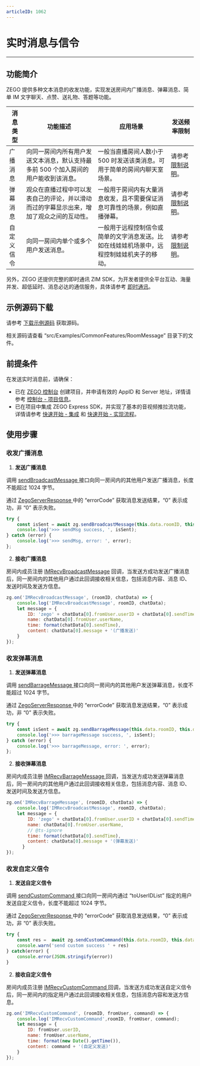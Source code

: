 ```yaml
---
articleID: 1062
---
```

# 实时消息与信令


- - -

## 功能简介


ZEGO 提供多种文本消息的收发功能，实现发送房间内广播消息、弹幕消息、简单 IM 文字聊天、点赞、送礼物、答题等功能。


| 消息类型 | 功能描述 | 应用场景 | 发送频率限制 |
|-------|--------|--------|--------|
| 广播消息 | 向同一房间内所有用户发送文本消息，默认支持最多前 500 个加入房间的用户能收到该消息。 | 一般当直播房间人数小于 500 时发送该类消息。可用于简单的房间内聊天室场景。 | 请参考 [限制说明](!ExpressVideoSDK-OverView/Restrictions)。 |
| 弹幕消息 | 观众在直播过程中可以发表自己的评论，并以滑动而过的字幕显示出来，增加了观众之间的互动性。 | 一般用于房间内有大量消息收发，且不需要保证消息可靠性的场景，例如直播弹幕。 | 请参考 [限制说明](!ExpressVideoSDK-OverView/Restrictions)。|
| 自定义信令 | 向同一房间内单个或多个用户发送消息。 | 一般用于远程控制信令或简单的文字消息发送。比如在线娃娃机场景中，远程控制娃娃机夹子的移动。 | 请参考 [限制说明](!ExpressVideoSDK-OverView/Restrictions)。 

另外，ZEGO 还提供完整的即时通讯 ZIM SDK，为开发者提供全平台互动、海量并发、超低延时、消息必达的通信服务，具体请参考 [即时通讯](!IM-Introduction/Overview)。

## 示例源码下载

请参考 [下载示例源码](!DownloadDemo/DownloadDemo) 获取源码。

相关源码请查看 “src/Examples/CommonFeatures/RoomMessage” 目录下的文件。

## 前提条件

在发送实时消息前，请确保：

- 已在 [ZEGO 控制台](https://console.zego.im) 创建项目，并申请有效的 AppID 和 Server 地址，详情请参考 [控制台 - 项目信息](/console/guide-doc2)。
- 已在项目中集成 ZEGO Express SDK，并实现了基本的音视频推拉流功能，详情请参考 [快速开始 - 集成](!ExpressVideoSDK-Integration/SDK_Integration) 和 [快速开始 - 实现流程](!ExpressVideoSDK-Integration/Solution_Implementation)。


## 使用步骤

### 收发广播消息

1. **发送广播消息**

  调用 [sendBroadcastMessage ](https://doc-zh.zego.im/article/api?doc=Express_Video_SDK_API~javascript_web~class~ZegoExpressEngine#send-broadcast-message) 接口向同一房间内的其他用户发送广播消息，长度不能超过 1024 字节。

  通过 [ZegoServerResponse ](https://doc-zh.zego.im/article/api?doc=Express_Video_SDK_API~javascript_web~interface~ZegoServerResponse) 中的 “errorCode” 获取消息发送结果，“0” 表示成功，非 “0” 表示失败。

  ```javascript
  try {
      const isSent = await zg.sendBroadcastMessage(this.data.roomID, this.data.inputMessage)
      console.log('>>> sendMsg success, ', isSent);
  } catch (error) {
      console.log('>>> sendMsg, error: ', error);
  };
  ```
2. **接收广播消息**

  房间内成员注册 [IMRecvBroadcastMessage](https://doc-zh.zego.im/article/api?doc=Express_Video_SDK_API~javascript_web~interface~ZegoRTMEvent#im-recv-broadcast-message) 回调，当发送方成功发送广播消息后，同一房间内的其他用户通过此回调接收相关信息，包括消息内容、消息 ID、发送时间及发送方信息。

  ```javascript
  zg.on('IMRecvBroadcastMessage', (roomID, chatData) => {
      console.log('IMRecvBroadcastMessage', roomID, chatData);
      let message = {
          ID: 'zego' + chatData[0].fromUser.userID + chatData[0].sendTime,
          name: chatData[0].fromUser.userName,
          time: format(chatData[0].sendTime),
          content: chatData[0].message + '(广播发送)'
      }
  });
  ```

### 收发弹幕消息

1. **发送弹幕消息**

  调用 [sendBarrageMessage ](https://doc-zh.zego.im/article/api?doc=Express_Video_SDK_API~javascript_web~class~ZegoExpressEngine#send-barrage-message) 接口向同一房间内的其他用户发送弹幕消息，长度不能超过 1024 字节。

  通过 [ZegoServerResponse ](https://doc-zh.zego.im/article/api?doc=Express_Video_SDK_API~javascript_web~interface~ZegoServerResponse) 中的 “errorCode” 获取消息发送结果，“0” 表示成功，非 “0” 表示失败。

  ```javascript
  try {
      const isSent = await zg.sendBarrageMessage(this.data.roomID, this.data.inputMessage)
      console.log('>>> barrageMessage success, ', isSent);
  } catch (error) {
      console.log('>>> barrageMessage, error: ', error);
  };   
  ```
2. **接收弹幕消息**

  房间内成员注册 [IMRecvBarrageMessage ](https://doc-zh.zego.im/article/api?doc=Express_Video_SDK_API~javascript_web~interface~ZegoRTMEvent#im-recv-barrage-message) 回调，当发送方成功发送弹幕消息后，同一房间内的其他用户通过此回调接收相关信息，包括消息内容、消息 ID、发送时间及发送方信息。

  ```javascript
  zg.on('IMRecvBarrageMessage', (roomID, chatData) => {
      console.log('IMRecvBroadcastMessage', roomID, chatData);
      let message = {
          ID: 'zego' + chatData[0].fromUser.userID + chatData[0].sendTime,
          name: chatData[0].fromUser.userName,
          // @ts-ignore
          time: format(chatData[0].sendTime),
          content: chatData[0].message + '(弹幕发送)'
        }
  });
  ```

### 收发自定义信令

1. **发送自定义信令**

  调用 [sendCustomCommand ](https://doc-zh.zego.im/article/api?doc=Express_Video_SDK_API~javascript_web~class~ZegoExpressEngine#send-custom-command) 接口向同一房间内通过 “toUserIDList” 指定的用户发送自定义信令，长度不能超过 1024 字节。

  通过 [ZegoServerResponse ](https://doc-zh.zego.im/article/api?doc=Express_Video_SDK_API~javascript_web~interface~ZegoServerResponse) 中的 “errorCode” 获取消息发送结果，“0” 表示成功，非 “0” 表示失败。

  ```javascript
  try {
      const res =  await zg.sendCustomCommand(this.data.roomID, this.data.inputMessage, toUserIDList);
      console.warn('send custom success ' + res)
  } catch(error) {
      console.error(JSON.stringify(error))
  }
  ```
2. **接收自定义信令**

  房间内成员注册 [IMRecvCustomCommand ](https://doc-zh.zego.im/article/api?doc=Express_Video_SDK_API~javascript_web~interface~ZegoRTMEvent#im-recv-custom-command) 回调，当发送方成功发送自定义信令后，同一房间内的指定用户通过此回调接收相关信息，包括消息内容和发送方信息。

  ```javascript
  zg.on('IMRecvCustomCommand', (roomID, fromUser, command) => {
      console.log('IMRecvCustomCommand',roomID, fromUser, command);
      let message = {
          ID: fromUser.userID,
          name: fromUser.userName,
          time: format(new Date().getTime()),
          content: command + '(自定义发送)'
      }
  });
  ```
